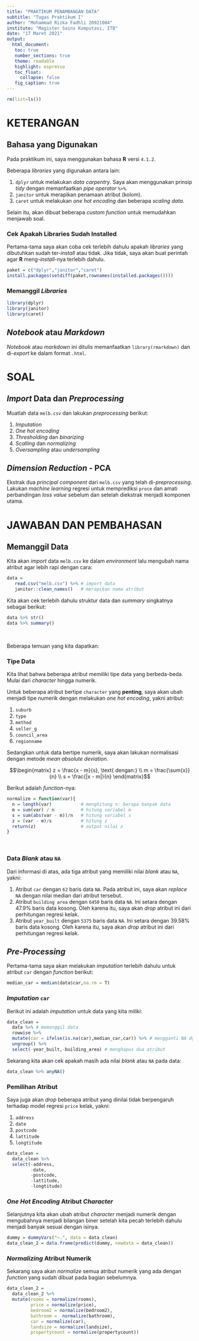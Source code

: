 ```yaml
---
title: "PRAKTIKUM PENAMBANGAN DATA"
subtitle: "Tugas Praktikum I"
author: "Mohammad Rizka Fadhli 20921004"
institute: "Magister Sains Komputasi, ITB"
date: "17 Maret 2021"
output: 
  html_document:
   toc: true
   number_sections: true
   theme: readable
   highlight: espresso
   toc_float:
     collapse: false
   fig_caption: true
---
```


```r
rm(list=ls())
```

# KETERANGAN

## Bahasa yang Digunakan

Pada praktikum ini, saya menggunakan bahasa __R__ versi `4.1.2`.

Beberapa _libraries_ yang digunakan antara lain:

1. `dplyr` untuk melakukan _data carpentry_. Saya akan menggunakan prinsip _tidy_ dengan memanfaatkan _pipe operator_ `%>%`.
1. `janitor` untuk merapikan penamaan atribut (kolom).
1. `caret` untuk melakukan _one hot encoding_ dan beberapa _scaling data_.

Selain itu, akan dibuat beberapa _custom function_ untuk memudahkan menjawab soal.

### Cek Apakah Libraries Sudah Installed

Pertama-tama saya akan coba cek terlebih dahulu apakah _libraries_ yang dibutuhkan sudah ter-_install_ atau tidak. Jika tidak, saya akan buat perintah agar __R__ meng-_install_-nya terlebih dahulu.

```r
paket = c("dplyr","janitor","caret")
install.packages(setdiff(paket,rownames(installed.packages())))
```

### Memanggil _Libraries_

```r
library(dplyr)
library(janitor)
library(caret)
```

## _Notebook_ atau _Markdown_

_Notebook_ atau _markdown_ ini ditulis memanfaatkan `library(rmarkdown)` dan di-_export_ ke dalam format `.html`.

# SOAL

## _Import_ Data dan _Preprocessing_

Muatlah data `melb.csv` dan lakukan _preprocessing_ berikut:

1. _Imputation_
2. _One hot encoding_
3. _Thresholding_ dan _binarizing_
4. _Scalling_ dan _normalizing_
5. _Oversampling_ atau _undersampling_

## _Dimension Reduction_ - PCA

Ekstrak dua _principal component_ dari `melb.csv` yang telah di-_preprocessing_. Lakukan _machine learning_ regresi untuk memprediksi `proce` dan amati perbandingan _loss value_ sebelum dan setelah diekstrak menjadi komponen utama.

# JAWABAN DAN PEMBAHASAN

## Memanggil Data

Kita akan _import_ data `melb.csv` ke dalam _environment_ lalu mengubah nama atribut agar lebih rapi dengan cara:

```r
data =
   read.csv("melb.csv") %>%	# import data
   janitor::clean_names()	# merapikan nama atribut
```

Kita akan cek terlebih dahulu struktur data dan _summary_ singkatnya sebagai berikut:

```r
data %>% str()
data %>% summary()
```

<br>

Beberapa temuan yang kita dapatkan:

### Tipe Data

Kita lihat bahwa beberapa atribut memiliki tipe data yang berbeda-beda. Mulai dari _character_ hingga numerik.

Untuk beberapa atribut bertipe `character` yang __penting__, saya akan ubah menjadi tipe numerik dengan melakukan _one hot encoding_, yakni atribut:

1. `suburb`
1. `type`
1. `method`
1. `seller_g`
1. `council_area`
1. `regionname`

Sedangkan untuk data bertipe numerik, saya akan lakukan normalisasi dengan metode _mean absolute deviation_. 

$$\begin{matrix}
z = \frac{x - m}{s}, \text{ dengan:} \\
m = \frac{\sum{x}}{n} \\
s = \frac{|x - m|}{n}
\end{matrix}$$

Berikut adalah _function_-nya:

```r
normalize = function(var){
  n = length(var)           # menghitung n: berapa banyak data
  m = sum(var) / n          # hitung variabel m
  s = sum(abs(var - m))/n   # hitung variabel s
  z = (var - m)/s           # hitung z
  return(z)                 # output nilai z
}
```

<br>

### Data _Blank_ atau `NA`

Dari informasi di atas, ada tiga atribut yang memiliki nilai _blank_ atau `NA`, yakni:

1. Atribut `car` dengan `62` baris data `NA`. Pada atribut ini, saya akan _replace_ `NA` dengan nilai median dari atribut tersebut.
1. Atribut `building area` dengan `6450` baris data `NA`. Ini setara dengan $47.9 \%$ baris data kosong. Oleh karena itu, saya akan _drop_ atribut ini dari perhitungan regresi kelak.
1. Atribut `year_built` dengan `5375` baris data `NA`. Ini setara dengan $39.58 \%$ baris data kosong. Oleh karena itu, saya akan _drop_ atribut ini dari perhitungan regresi kelak.

## _Pre-Processing_

Pertama-tama saya akan melakukan _imputation_ terlebih dahulu untuk atribut `car` dengan _function_ berikut:

```r
median_car = median(data$car,na.rm = T)
```

### _Imputation_ `car`

Berikut ini adalah _imputation_ untuk data yang kita miliki:

```r
data_clean =
  data %>% # memanggil data
  rowwise %>% 
  mutate(car = ifelse(is.na(car),median_car,car)) %>% # mengganti NA dg median
  ungroup() %>% 
  select(-year_built,-building_area) # menghapus dua atribut
```

Sekarang kita akan cek apakah masih ada nilai _blank_ atau `NA` pada data:

```r
data_clean %>% anyNA()
```

### Pemilihan Atribut

Saya juga akan _drop_ beberapa atribut yang dinilai tidak berpengaruh terhadap model regresi `price` kelak, yakni:

1. `address`
1. `date`
1. `postcode`
1. `lattitude`
1. `longtitude`

```r
data_clean = 
  data_clean %>% 
  select(-address,
         -date,
         -postcode,
         -lattitude,
         -longtitude)
```

### _One Hot Encoding_ Atribut _Character_

Selanjutnya kita akan ubah atribut _character_ menjadi numerik dengan mengubahnya menjadi bilangan biner setelah kita pecah terlebih dahulu menjadi banyak sesuai dengan isinya.

```r
dummy = dummyVars("~.", data = data_clean)
data_clean_2 = data.frame(predict(dummy, newdata = data_clean))
```

### _Normalizing_ Atribut Numerik

Sekarang saya akan _normalize_ semua atribut numerik yang ada dengan _function_ yang sudah dibuat pada bagian sebelumnya.

```r
data_clean_2 = 
  data_clean_2 %>%
  mutate(rooms = normalize(rooms),
         price = normalize(price),
         bedroom2 = normalize(bedroom2),
         bathroom =  normalize(bathroom),
         car = normalize(car),
         landsize = normalize(landsize),
         propertycount = normalize(propertycount))

```

